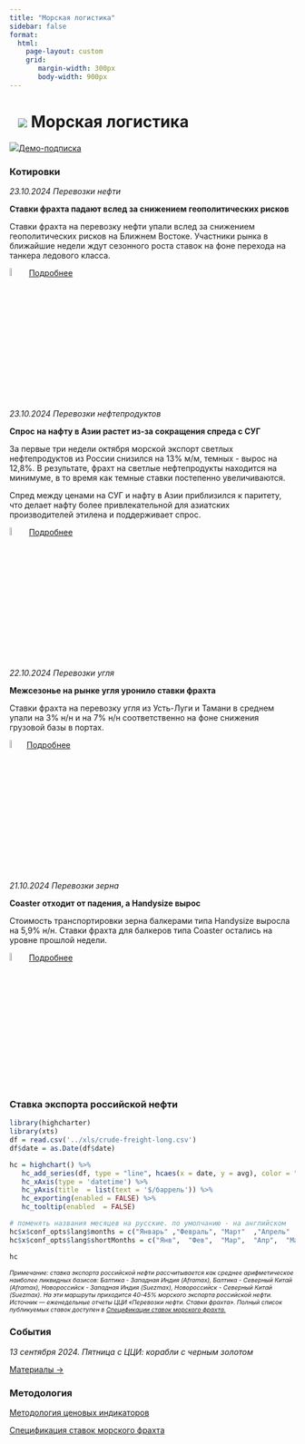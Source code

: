 ```yaml
---
title: "Морская логистика"
sidebar: false
format: 
  html:
    page-layout: custom
    grid:
       margin-width: 300px
       body-width: 900px
---
```


# ![](../images/icon-ship.svg) Морская логистика {.my-custom-class style="margin-left:3%;"}

![](../images/icon-subscription.svg)[Демо-подписка](../demo-subscription.qmd)

::: {.grid style="margin-left:0%"}
::: {.g-col-12 .g-col-sm-12 .g-col-xs-12 .g-col-xl-4 .g-col-md-6 .g-col-lg-6}
### Котировки

*23.10.2024 Перевозки нефти*

**Ставки фрахта падают вслед за снижением геополитических рисков**

Ставки фрахта на перевозку нефти упали вслед за снижением геополитических рисков на Ближнем Востоке. Участники рынка в ближайшие недели ждут сезонного роста ставок на фоне перехода на танкера ледового класса. 

![](../images/icon-locker.svg){width="6%"} [Подробнее](../demo-subscription.qmd)

*23.10.2024 Перевозки нефтепродуктов*

**Спрос на нафту в Азии растет из-за сокращения спреда с СУГ**

За первые три недели октября морской экспорт светлых нефтепродуктов из России снизился на 13% м/м,  темных - вырос на 12,8%. В результате, фрахт на светлые нефтепродукты находится на минимуме, в то время как темные ставки  постепенно увеличиваются.  

Спред между ценами на СУГ и нафту в Азии приблизился к паритету, что делает нафту более привлекательной для азиатских производителей этилена и поддерживает спрос.

![](../images/icon-locker.svg){width="6%"} [Подробнее](../demo-subscription.qmd)

*22.10.2024 Перевозки угля*

**Межсезонье на рынке угля уронило ставки фрахта**

Ставки фрахта на перевозку угля из Усть-Луги и Тамани в среднем упали на 3% н/н и на 7% н/н соответственно на фоне снижения грузовой базы в портах. 

![](../images/icon-locker.svg){width="6%"}[Подробнее](../demo-subscription.qmd)


*21.10.2024 Перевозки зерна*

**Coaster отходит от падения, а Handysize вырос**

Стоимость транспортировки зерна балкерами типа Handysize выросла на 5,9% н/н. Ставки фрахта для балкеров типа Coaster остались на уровне прошлой недели.

![](../images/icon-locker.svg){width="6%"} [Подробнее](../demo-subscription.qmd)


:::

::: {.g-col-12 .g-col-sm-12 .g-col-xs-12 .g-col-xl-6 .g-col-md-6 .g-col-lg-6}
### Ставка экспорта российской нефти

```r
library(highcharter)
library(xts)
df = read.csv('../xls/crude-freight-long.csv')
df$date = as.Date(df$date)

hc = highchart() %>% 
   hc_add_series(df, type = "line", hcaes(x = date, y = avg), color = "#1A4AFC", name = "Фрахт российской нефти") %>% 
   hc_xAxis(type = 'datetime') %>% 
   hc_yAxis(title  = list(text = '$/баррель')) %>% 
   hc_exporting(enabled = FALSE) %>% 
   hc_tooltip(enabled  = FALSE)

# поменять названия месяцев на русские. по умолчанию - на английском
hc$x$conf_opts$lang$months = c("Январь"	,"Февраль",	"Март"	,"Апрель"	,"Май",	"Июнь", "Июль",	"Август",	"Сентябрь",	"Октябрь",	"Ноябрь",	"Декабрь")
hc$x$conf_opts$lang$shortMonths = c("Янв", 	"Фев",	"Мар",	"Апр",	"Май",	"Июн",	"Июл",	"Авг",	"Сен",	"Окт",	"Ноя",	"Дек")

hc
```

[*Примечание: ставка экспорта российской нефти рассчитывается как среднее арифметическое наиболее ликвидных базисов: Балтика - Западная Индия (Aframax), Балтика - Северный Китай (Aframax), Новороссийск - Западная Индия (Suezmax), Новороссийск - Северный Китай (Suezmax). На эти маршруты приходится 40-45% морского экспорта российской нефти. Источник — еженедельные отчеты ЦЦИ «Перевозки нефти. Ставки фрахта». Полный список публикуемых ставок доступен в [Спецификации ставок морского фрахта.](../methodology/specs-freight.qmd)*]{style="font-size:0.75em"}

### События

*13 сентября 2024. Пятница с ЦЦИ: корабли с черным золотом*

[Материалы →](../events/2024-09-13-crude.qmd)
:::
:::

::: {.grid style="margin-left:0%"}
::: {.g-col-12 .g-col-sm-12 .g-col-xs-12 .g-col-xl-4 .g-col-md-6 .g-col-lg-6}
### Методология

[Методология ценовых индикаторов](../methodology/methodology-benchmark-pbc.qmd)

[Спецификация ставок морского фрахта](../methodology/specs-freight.qmd)
:::

::: {.g-col-12 .g-col-sm-12 .g-col-xs-12 .g-col-xl-4 .g-col-md-6 .g-col-lg-6}
:::
:::
